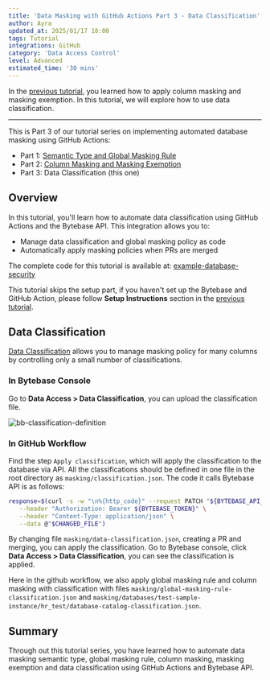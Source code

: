```yaml
---
title: 'Data Masking with GitHub Actions Part 3 - Data Classification'
author: Ayra
updated_at: 2025/01/17 18:00
tags: Tutorial
integrations: GitHub
category: 'Data Access Control'
level: Advanced
estimated_time: '30 mins'
---
```



<ApiPreface />

In the [previous tutorial](/tutorials/github-action-data-masking-part2), you learned how to apply column masking and masking exemption. In this tutorial, we will explore how to use data classification.

---

This is Part 3 of our tutorial series on implementing automated database masking using GitHub Actions:

- Part 1: [Semantic Type and Global Masking Rule](/tutorials/github-action-data-masking-part1)
- Part 2: [Column Masking and Masking Exemption](/tutorials/github-action-data-masking-part2)
- Part 3: Data Classification (this one)

## Overview

In this tutorial, you'll learn how to automate data classification using GitHub Actions and the Bytebase API. This integration allows you to:

- Manage data classification and global masking policy as code
- Automatically apply masking policies when PRs are merged

The complete code for this tutorial is available at: [example-database-security](https://github.com/bytebase/example-database-security)

This tutorial skips the setup part, if you haven't set up the Bytebase and GitHub Action, please follow **Setup Instructions** section in the [previous tutorial](/tutorials/github-action-data-masking-part1).

## Data Classification

[Data Classification](/security/data-masking/data-classification/) allows you to manage masking policy for many columns by controlling only a small number of classifications.

### In Bytebase Console

Go to **Data Access > Data Classification**, you can upload the classification file.

![bb-classification-definition](/content/docs/tutorials/github-action-data-masking-part3/bb-classification-definition.webp)

### In GitHub Workflow

Find the step `Apply classification`, which will apply the classification to the database via API. All the classifications should be defined in one file in the root directory as `masking/classification.json`. The code it calls Bytebase API is as follows:

```bash
response=$(curl -s -w "\n%{http_code}" --request PATCH "${BYTEBASE_API_URL}/settings/bb.workspace.classification" \
   --header "Authorization: Bearer ${BYTEBASE_TOKEN}" \
   --header "Content-Type: application/json" \
   --data @"$CHANGED_FILE")
```

By changing file `masking/data-classification.json`, creating a PR and merging, you can apply the classification. Go to Bytebase console, click **Data Access > Data Classification**, you can see the classification is applied.

Here in the github workflow, we also apply global masking rule and column masking with classification with files `masking/global-masking-rule-classification.json` and `masking/databases/test-sample-instance/hr_test/database-catalog-classification.json`.

## Summary

Through out this tutorial series, you have learned how to automate data masking semantic type, global masking rule, column masking, masking exemption and data classification using GitHub Actions and Bytebase API.

